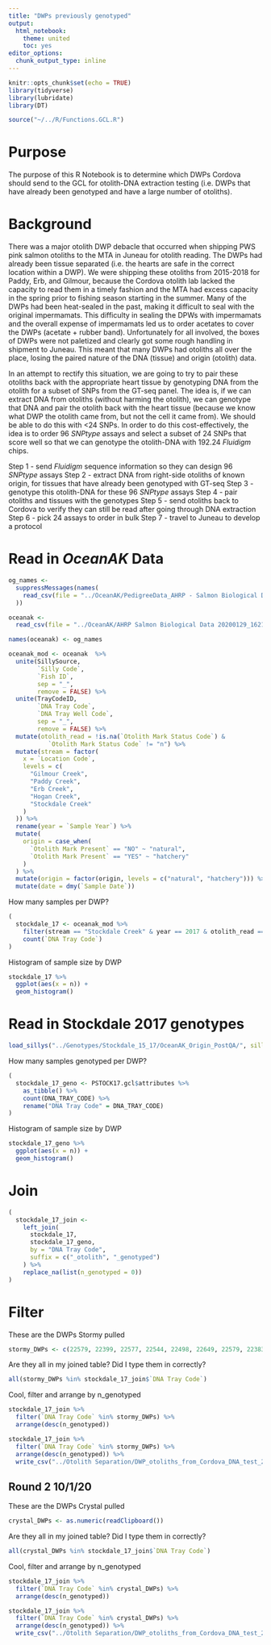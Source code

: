```yaml
---
title: "DWPs previously genotyped"
output:
  html_notebook:
    theme: united
    toc: yes
editor_options: 
  chunk_output_type: inline
---
```


```r
knitr::opts_chunk$set(echo = TRUE)
library(tidyverse)
library(lubridate)
library(DT)

source("~/../R/Functions.GCL.R")
```

# Purpose

The purpose of this R Notebook is to determine which DWPs Cordova should send to the GCL for otolith-DNA extraction testing (i.e. DWPs that have already been genotyped and have a large number of otoliths).

# Background

There was a major otolith DWP debacle that occurred when shipping PWS pink salmon otoliths to the MTA in Juneau for otolith reading. The DWPs had already been tissue separated (i.e. the hearts are safe in the correct location within a DWP). We were shipping these otoliths from 2015-2018 for Paddy, Erb, and Gilmour, because the Cordova otolith lab lacked the capacity to read them in a timely fashion and the MTA had excess capacity in the spring prior to fishing season starting in the summer. Many of the DWPs had been heat-sealed in the past, making it difficult to seal with the original impermamats. This difficulty in sealing the DPWs with impermamats and the overall expense of impermamats led us to order acetates to cover the DWPs (acetate + rubber band). Unfortunately for all involved, the boxes of DWPs were not paletized and clearly got some rough handling in shipment to Juneau. This meant that many DWPs had otoliths all over the place, losing the paired nature of the DNA (tissue) and origin (otolith) data.

In an attempt to rectify this situation, we are going to try to pair these otoliths back with the appropriate heart tissue by genotyping DNA from the otolith for a subset of SNPs from the GT-seq panel. The idea is, if we can extract DNA from otoliths (without harming the otolith), we can genotype that DNA and pair the otolith back with the heart tissue (because we know what DWP the otolith came from, but not the cell it came from). We should be able to do this with <24 SNPs. In order to do this cost-effectively, the idea is to order 96 *SNPtype* assays and select a subset of 24 SNPs that score well so that we can genotype the otolith-DNA with 192.24 *Fluidigm* chips.

Step 1 - send *Fluidigm* sequence information so they can design 96 *SNPtype* assays
Step 2 - extract DNA from right-side otoliths of known origin, for tissues that have already been genotyped with GT-seq
Step 3 - genotype this otolith-DNA for these 96 *SNPtype* assays
Step 4 - pair otoliths and tissues with the genotypes
Step 5 - send otoliths back to Cordova to verify they can still be read after going through DNA extraction
Step 6 - pick 24 assays to order in bulk
Step 7 - travel to Juneau to develop a protocol

# Read in *OceanAK* Data

```r
og_names <-
  suppressMessages(names(
    read_csv(file = "../OceanAK/PedigreeData_AHRP - Salmon Biological Data 2_PWS_2013-2018_no_otoliths.csv", progress = FALSE)
  ))

oceanak <-
  read_csv(file = "../OceanAK/AHRP Salmon Biological Data 20200129_1621.csv")

names(oceanak) <- og_names

oceanak_mod <- oceanak  %>%
  unite(SillySource,
        `Silly Code`,
        `Fish ID`,
        sep = "_",
        remove = FALSE) %>%
  unite(TrayCodeID,
        `DNA Tray Code`,
        `DNA Tray Well Code`,
        sep = "_",
        remove = FALSE) %>%
  mutate(otolith_read = !is.na(`Otolith Mark Status Code`) &
           `Otolith Mark Status Code` != "n") %>%
  mutate(stream = factor(
    x = `Location Code`,
    levels = c(
      "Gilmour Creek",
      "Paddy Creek",
      "Erb Creek",
      "Hogan Creek",
      "Stockdale Creek"
    )
  )) %>%
  rename(year = `Sample Year`) %>%
  mutate(
    origin = case_when(
      `Otolith Mark Present` == "NO" ~ "natural",
      `Otolith Mark Present` == "YES" ~ "hatchery"
    )
  ) %>%
  mutate(origin = factor(origin, levels = c("natural", "hatchery"))) %>%
  mutate(date = dmy(`Sample Date`))
```

How many samples per DWP?
```r
(
  stockdale_17 <- oceanak_mod %>%
    filter(stream == "Stockdale Creek" & year == 2017 & otolith_read == TRUE) %>%
    count(`DNA Tray Code`)
)
```

Histogram of sample size by DWP
```r
stockdale_17 %>% 
  ggplot(aes(x = n)) +
  geom_histogram()
```


# Read in Stockdale 2017 genotypes

```r
load_sillys("../Genotypes/Stockdale_15_17/OceanAK_Origin_PostQA/", sillyvec = "PSTOCK17")
```

How many samples genotyped per DWP?
```r
(
  stockdale_17_geno <- PSTOCK17.gcl$attributes %>% 
    as_tibble() %>% 
    count(DNA_TRAY_CODE) %>% 
    rename("DNA Tray Code" = DNA_TRAY_CODE)
)
```


Histogram of sample size by DWP
```r
stockdale_17_geno %>% 
  ggplot(aes(x = n)) +
  geom_histogram()
```

# Join

```r
(
  stockdale_17_join <-
    left_join(
      stockdale_17,
      stockdale_17_geno,
      by = "DNA Tray Code",
      suffix = c("_otolith", "_genotyped")
    ) %>%
    replace_na(list(n_genotyped = 0))
)
```

# Filter

These are the DWPs Stormy pulled
```r
stormy_DWPs <- c(22579, 22399, 22577, 22544, 22498, 22649, 22579, 22383, 22614, 22608, 22364, 22741, 22765, 22570, 22463, 22653, 22573, 22671, 22737, 22575, 22733)
```

Are they all in my joined table? Did I type them in correctly?
```r
all(stormy_DWPs %in% stockdale_17_join$`DNA Tray Code`)
```

Cool, filter and arrange by n_genotyped
```r
stockdale_17_join %>% 
  filter(`DNA Tray Code` %in% stormy_DWPs) %>% 
  arrange(desc(n_genotyped))
```

```r
stockdale_17_join %>% 
  filter(`DNA Tray Code` %in% stormy_DWPs) %>% 
  arrange(desc(n_genotyped)) %>% 
  write_csv("../Otolith Separation/DWP_otoliths_from_Cordova_DNA_test_20200318.csv")
```

## Round 2 10/1/20

These are the DWPs Crystal pulled
```r
crystal_DWPs <- as.numeric(readClipboard())
```

Are they all in my joined table? Did I type them in correctly?
```r
all(crystal_DWPs %in% stockdale_17_join$`DNA Tray Code`)
```

Cool, filter and arrange by n_genotyped
```r
stockdale_17_join %>% 
  filter(`DNA Tray Code` %in% crystal_DWPs) %>% 
  arrange(desc(n_genotyped))
```

```r
stockdale_17_join %>% 
  filter(`DNA Tray Code` %in% crystal_DWPs) %>% 
  arrange(desc(n_genotyped)) %>% 
  write_csv("../Otolith Separation/DWP_otoliths_from_Cordova_DNA_test_20201001.csv")
```